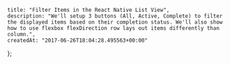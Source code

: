     title: "Filter Items in the React Native List View",
    description: "We'll setup 3 buttons (All, Active, Complete) to filter the displayed items based on their completion status. We'll also show how to use flexbox flexDirection row lays out items differently than column.",
    createdAt: "2017-06-26T18:04:28.495563+00:00"
};


    
